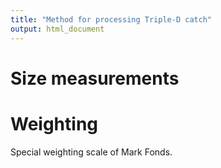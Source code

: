 ```yaml
---
title: "Method for processing Triple-D catch"
output: html_document
---
```


# Size measurements


# Weighting
Special weighting scale of Mark Fonds.
